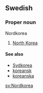 ==Swedish==
===Proper noun===
;Nordkorea
#[[North Korea]]

====See also====
*[[Sydkorea]]
*[[koreansk]]
*[[koreanska]]

[[sv:Nordkorea]]